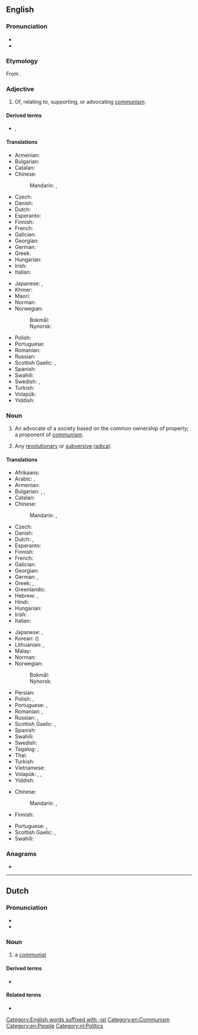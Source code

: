 {{also|Communist}}
==English==

===Pronunciation===
* {{IPA|/ˈkɒmjənɪst/|lang=en}}
* {{hyphenation|com|mu|nist|lang=en}}

===Etymology===
From {{etyl|fr|en}} {{m|fr|communiste}}.

===Adjective===
{{head|en|adjective}}

# Of, relating to, supporting, or advocating [[communism]].

====Derived terms====
* {{l|en|communist party}}, {{l|en|Communist Party}}

====Translations====
{{trans-top|of or relating to communism}}
* Armenian: {{t+|hy|կոմունիստական}}
* Bulgarian: {{t+|bg|комунистически}}
* Catalan: {{t|ca|comunista|m|f}}
* Chinese:
*: Mandarin: {{t+|cmn|共產主義|sc=Hani}}, {{t+|cmn|共产主义|tr=gòngchǎn zhǔyì|sc=Hani}}
* Czech: {{t+|cs|komunistický}}
* Danish: {{t|da|kommunistisk}}
* Dutch: {{t+|nl|communistisch}}
* Esperanto: {{t|eo|komunisma}}
* Finnish: {{t+|fi|kommunistinen}}
* French: {{t+|fr|communiste}}
* Galician: {{t+|gl|comunista|m|f}}
* Georgian: {{t|ka|კომუნისტური}}
* German: {{t+|de|kommunistisch}}
* Greek: {{t+|el|κομμουνιστικός|m}}
* Hungarian: {{t+|hu|kommunista}}
* Irish: {{t|ga|cumannach}}
* Italian: {{t+|it|comunista|m|f}}
{{trans-mid}}
* Japanese: {{gloss|person}} {{t|ja|[[共産主義者]]の|tr=きょうさんしゅぎしゃの, kyōsanshugishano}}, {{gloss|concept}} {{t|ja|[[共産主義]]の|tr=きょうさんしゅぎの, kyōsanshugino}}
* Khmer: {{t|km|កុម្មុយនិស្ត|tr=kommuyniih|sc=Khmr}}
* Maori: {{t|mi|whiwhingatahi}}
* Norman: {{t|nrf|commeuniste}}
* Norwegian:
*: Bokmål: {{t+|nb|kommunistisk}}
*: Nynorsk: {{t|nn|kommunistisk}}
* Polish: {{t+|pl|komunistyczny}}
* Portuguese: {{t+|pt|comunista|m|f}}
* Romanian: {{t+|ro|comunist}}
* Russian: {{t+|ru|коммунисти́ческий}}
* Scottish Gaelic: {{t|gd|co-mhaoineach}}, {{t|gd|comannach}}
* Spanish: {{t+|es|comunista|m|f}}
* Swahili: {{t+|sw|ukomunisti}}
* Swedish: {{t+|sv|kommunistisk|c}}, {{t|sv|kommunistiskt|n}}
* Turkish: {{t+|tr|komünist}}
* Volapük: {{t+|vo|kobädimik}}
* Yiddish: {{t|yi|קאָמוניסטיש}}
{{trans-bottom}}

===Noun===
{{en-noun}}

# An advocate of a society based on the common ownership of property; a proponent of [[communism]].
# {{lb|en|nonstandard}} Any [[revolutionary]] or [[subversive]] [[radical]].

====Translations====
{{trans-top|person who follows a communist philosophy}}
* Afrikaans: {{t|af|kommunis}}
* Arabic: {{t|ar|شُيُوعِيّ|m}}, {{t|ar|شُيُوعِيَّة|f}}
* Armenian: {{t+|hy|կոմունիստ}}
* Bulgarian: {{t+|bg|комуни́ст|m}}, {{t|bg|комуни́стка|f}}, {{t+|bg|комуни́сти|p}}
* Catalan: {{t|ca|comunista|m|f}}
* Chinese:
*: Mandarin: {{t|cmn|共產主義者|sc=Hani}}, {{t|cmn|共产主义者|tr=gòngchǎnzhǔyìzhě|sc=Hani}}
* Czech: {{t+|cs|komunista|f}}
* Danish: {{t|da|kommunist|c}}
* Dutch: {{t+|nl|communist|m}}, {{t|nl|communiste|f}}
* Esperanto: {{t|eo|komunisto}}
* Finnish: {{t+|fi|kommunisti}}
* French: {{t+|fr|communiste|m|f}}
* Galician: {{t+|gl|comunista|m|f}}
* Georgian: {{t|ka|კომუნისტი|sc=Geor}}
* German: {{t+|de|Kommunist|m}}, {{t+|de|Kommunistin|f}}
* Greek: {{t+|el|κομμουνιστής|m}}, {{t+|el|κομμουνίστρια|f}}
* Greenlandic: {{t|kl|kommunisti}}
* Hebrew: {{t|he|קוֹמוּנִיסְט|m|tr=qomuníst'}}, {{t|he|קומוניסטית|f|tr=qomunist'ít}}
* Hindi: {{t+|hi|साम्यवादी|tr=sāmyavādī}}
* Hungarian: {{t+|hu|kommunista}}
* Irish: {{t|ga|cumannach|m}}
* Italian: {{t+|it|comunista|m|f}}
{{trans-mid}}
* Japanese: {{t|ja|共産主義者|tr=きょうさんしゅぎしゃ, kyōsanshugisha}}, {{t|ja|共産党員|tr=きょうさんとういん, kyōsantōin}}
* Korean: {{t+|ko|공산주의자}} ({{t|ko|共產主義者|sc=Hani}})
* Lithuanian: {{t|lt|komunistas|m}}, {{t|lt|komunistė|f}}
* Malay: {{t|ms|komunis}}
* Norman: {{t|nrf|commeuniste|m|f}}
* Norwegian:
*: Bokmål: {{t+|nb|kommunist|m}}
*: Nynorsk: {{t|nn|kommunist|m}}
* Persian: {{t+|fa|کمونیست|tr=komunist}}
* Polish: {{t+|pl|komunista|m}}, {{t+|pl|komunistka|f}}
* Portuguese: {{t+|pt|comunista|c}}, {{t+|pt|marxista|c}}
* Romanian: {{t+|ro|comunist|m}}, {{t+|ro|comunistă|f}}
* Russian: {{t+|ru|коммуни́ст|m}}, {{t+|ru|коммуни́стка|f}}
* Scottish Gaelic: {{t|gd|co-mhaoineach|m}}, {{t|gd|comannach|m}}
* Spanish: {{t+|es|comunista|m|f}}
* Swahili: {{t|sw|mkomunisti}}
* Swedish: {{t+|sv|kommunist|c}}
* Tagalog: {{t|tl|kalama}}, {{t+|tl|komunista}}
* Thai: {{t|th|คอมมิวนิสต์|tr=kommiwnít}}
* Turkish: {{t+|tr|komünist}}
* Vietnamese: {{t+|vi|cộng sản|alt=người cộng sản}}
* Volapük: {{qualifier|♂♀}} {{t+|vo|kobädiman}}, {{qualifier|♂}} {{t|vo|hikobädiman}}, {{qualifier|♀}} {{t|vo|jikobädiman}}
* Yiddish: {{t|yi|קאָמוניסט|m}}
{{trans-bottom}}

{{trans-top|revolutionary or subversive radical}}
* Chinese:
*: Mandarin: {{t|cmn|[[共產主義]]的|sc=Hani}}, {{t|cmn|[[共产主义]]的|tr=gòngchǎn zhǔyì de|sc=Hani}}
* Finnish: {{t+|fi|kommunisti}}
{{trans-mid}}
* Portuguese: {{t+|pt|comuna|m|f}}, {{t+|pt|vermelho|m}}
* Scottish Gaelic: {{t|gd|co-mhaoineach|m}}, {{t|gd|comannach|m}}
* Swahili: {{t|sw|mpinduzi}}
{{trans-bottom}}

===Anagrams===
* {{anagrams|en|uncommits}}

[[Category:English words suffixed with -ist]]
[[Category:en:Communism]]
[[Category:en:People]]

----

==Dutch==

===Pronunciation===
* {{audio|Nl-communist.ogg|Audio|lang=nl}}
* {{rhymes|ɪst|lang=nl}}

===Noun===
{{nl-noun|m|g2=f|-en|communistje}}

# a [[#English|communist]]

====Derived terms====
* {{l|nl|communistisch}}

====Related terms====
* {{l|nl|communisme}}

[[Category:nl:Politics]]